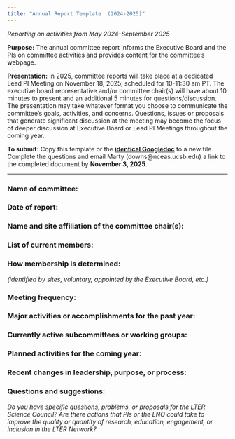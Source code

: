 ```yaml
---
title: "Annual Report Template  (2024-2025)"
---
```


*Reporting on activities from May 2024-September 2025*

**Purpose:** The annual committee report informs the Executive Board and the PIs on committee activities and provides content for the committee’s webpage. 

**Presentation:** In 2025, committee reports will take place at a dedicated Lead PI Meeting on November 18, 2025, scheduled for 10-11:30 am PT. The executive board representative and/or committee chair(s) will have about 10 minutes to present and an additional 5 minutes for questions/discussion. The presentation may take whatever format you choose to communicate the committee's goals, activities, and concerns. Questions, issues or proposals that generate significant discussion at the meeting may become the focus of deeper discussion at Executive Board or Lead PI Meetings throughout the coming year.

**To submit:** Copy this template or the **[identical Googledoc](https://docs.google.com/document/d/1FbwmU6vZM7G2PdvtLyeMD6aOpwTFvgEyQH1bodIAq6I/copy)** to a new file. Complete the questions and email Marty (downs@nceas.ucsb.edu) a link to the completed document by **November 3, 2025**.

<hr>

### Name of committee: 

### Date of report: 

### Name and site affiliation of the committee chair(s): 

### List of current members: 

### How membership is determined:

*(identified by sites, voluntary, appointed by the Executive Board, etc.)*

### Meeting frequency:

### Major activities or accomplishments for the past year:

### Currently active subcommittees or working groups:

### Planned activities for the coming year:

### Recent changes in leadership, purpose, or process:

### Questions and suggestions:

*Do you have specific questions, problems, or proposals for the LTER Science Council? Are there actions that PIs or the LNO could take to improve the quality or quantity of research, education, engagement, or inclusion in the LTER Network?*

